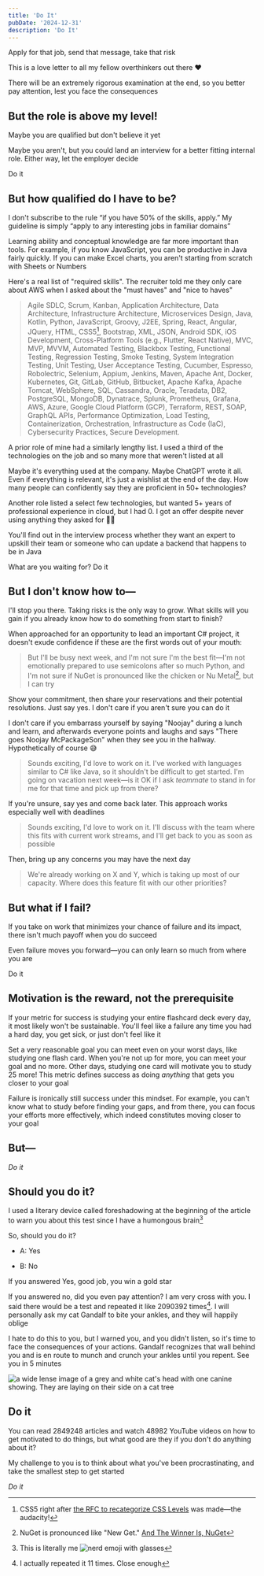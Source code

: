 ```yaml
---
title: 'Do It'
pubDate: '2024-12-31'
description: 'Do It'
---
```



Apply for that job, send that message, take that risk

This is a love letter to all my fellow overthinkers out there ❤

There will be an extremely rigorous examination at the end, so you better pay attention, lest you face the consequences

## But the role is above my level!

Maybe you are qualified but don't believe it yet

Maybe you aren't, but you could land an interview for a better fitting internal role. Either way, let the employer decide

Do it

## But how qualified do I have to be?

I don't subscribe to the rule “if you have 50% of the skills, apply.” My guideline is simply “apply to any interesting jobs in familiar domains”

Learning ability and conceptual knowledge are far more important than tools. For example, if you know JavaScript, you can be productive in Java fairly quickly. If you can make Excel charts, you aren't starting from scratch with Sheets or Numbers

Here's a real list of "required skills". The recruiter told me they only care about AWS when I asked about the "must haves" and "nice to haves"

> Agile SDLC, Scrum, Kanban, Application Architecture, Data Architecture, Infrastructure Architecture, Microservices Design, Java, Kotlin, Python, JavaScript, Groovy, J2EE, Spring, React, Angular, JQuery, HTML, CSS5[^0], Bootstrap, XML, JSON, Android SDK, iOS Development, Cross-Platform Tools (e.g., Flutter, React Native), MVC, MVP, MVVM, Automated Testing, Blackbox Testing, Functional Testing, Regression Testing, Smoke Testing, System Integration Testing, Unit Testing, User Acceptance Testing, Cucumber, Espresso, Robolectric, Selenium, Appium, Jenkins, Maven, Apache Ant, Docker, Kubernetes, Git, GitLab, GitHub, Bitbucket, Apache Kafka, Apache Tomcat, WebSphere, SQL, Cassandra, Oracle, Teradata, DB2, PostgreSQL, MongoDB, Dynatrace, Splunk, Prometheus, Grafana, AWS, Azure, Google Cloud Platform (GCP), Terraform, REST, SOAP, GraphQL APIs, Performance Optimization, Load Testing, Containerization, Orchestration, Infrastructure as Code (IaC), Cybersecurity Practices, Secure Development.

[^0]: CSS5 right after [the RFC to recategorize CSS Levels](https://github.com/CSS-Next/css-next/discussions/92) was made—the audacity!

A prior role of mine had a similarly lengthy list. I used a third of the technologies on the job and so many more that weren't listed at all

Maybe it's everything used at the company. Maybe ChatGPT wrote it all. Even if everything is relevant, it's just a wishlist at the end of the day. How many people can confidently say they are proficient in 50+ technologies?

Another role listed a select few technologies, but wanted 5+ years of professional experience in cloud, but I had 0. I got an offer despite never using anything they asked for 🤷‍♀️

You'll find out in the interview process whether they want an expert to upskill their team or someone who can update a backend that happens to be in Java

What are you waiting for? Do it

## But I don't know how to—

I'll stop you there. Taking risks is the only way to grow. What skills will you gain if you already know how to do something from start to finish?

When approached for an opportunity to lead an important C# project, it doesn't exude confidence if these are the first words out of your mouth:

> But I'll be busy next week, and I'm not sure I'm the best fit—I'm not emotionally prepared to use semicolons after so much Python, and I'm not sure if NuGet is pronounced like the chicken or Nu Metal[^2], but I can try

[^2]: NuGet is pronounced like "New Get." [And The Winner Is, NuGet](https://haacked.com/archive/2010/10/29/nupack-is-now-nuget.aspx/)

Show your commitment, then share your reservations and their potential resolutions. Just say yes. I don't care if you aren't sure you can do it

I don't care if you embarrass yourself by saying "Noojay" during a lunch and learn, and afterwards everyone points and laughs and says "There goes Noojay McPackageSon" when they see you in the hallway. Hypothetically of course 😅

> Sounds exciting, I'd love to work on it. I've worked with languages similar to C# like Java, so it shouldn't be difficult to get started. I'm going on vacation next week—is it OK if I ask _teammate_ to stand in for me for that time and pick up from there?

If you're unsure, say yes and come back later. This approach works especially well with deadlines

> Sounds exciting, I'd love to work on it. I'll discuss with the team where this fits with current work streams, and I'll get back to you as soon as possible

Then, bring up any concerns you may have the next day

> We're already working on X and Y, which is taking up most of our capacity. Where does this feature fit with our other priorities?

## But what if I fail?

If you take on work that minimizes your chance of failure and its impact, there isn't much payoff when you do succeed

Even failure moves you forward—you can only learn so much from where you are

Do it

## Motivation is the reward, not the prerequisite

If your metric for success is studying your entire flashcard deck every day, it most likely won't be sustainable. You'll feel like a failure any time you had a hard day, you get sick, or just don't feel like it

Set a very reasonable goal you can meet even on your worst days, like studying one flash card. When you're not up for more, you can meet your goal and no more. Other days, studying one card will motivate you to study 25 more! This metric defines success as doing _anything_ that gets you closer to your goal

Failure is ironically still success under this mindset. For example, you can't know what to study before finding your gaps, and from there, you can focus your efforts more effectively, which indeed constitutes moving closer to your goal

## But—

_Do it_

## Should you do it?

I used a literary device called foreshadowing at the beginning of the article to warn you about this test since I have a humongous brain[^99]

[^99]: This is literally me ![nerd emoji with glasses](/nerd.webp)

So, should you do it?

- A: Yes

- B: No

If you answered Yes, good job, you win a gold star

<GoldenStar />

If you answered no, did you even pay attention? I am very cross with you. I said there would be a test and repeated it like 2090392 times[^101]. I will personally ask my cat Gandalf to bite your ankles, and they will happily oblige

I hate to do this to you, but I warned you, and you didn't listen, so it's time to face the consequences of your actions. Gandalf recognizes that wall behind you and is en route to munch and crunch your ankles until you repent. See you in 5 minutes

![a wide lense image of a grey and white cat's head with one canine showing. They are laying on their side on a cat tree](/gandalf-tooth.webp)

[^101]: I actually repeated it 11 times. Close enough

## Do it

You can read 2849248 articles and watch 48982 YouTube videos on how to get motivated to do things, but what good are they if you don't do anything about it?

My challenge to you is to think about what you've been procrastinating, and take the smallest step to get started

_Do it_
